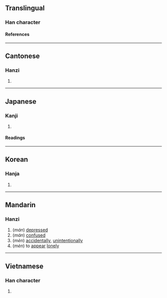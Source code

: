 {{character info}}
==Translingual==

===Han character===
{{Han char|rn=61|rad=心|as=07|sn=10|four=97016|canj=PNAU|ids=⿰忄免}}

====References====
{{Han ref|kx=0387.230|dkj=10664|dj=0720.050|hdz=42306.080|uh=6097}}

----

==Cantonese==

===Hanzi===
{{yue-hanzi|jyut=[[mun4]], [[mun5]]|y=mun4, mun5}}

# {{rfdef|yue|sort=心07}}

----

==Japanese==

===Kanji===
{{ja-kanji|grade=|rs=心07}}

# {{rfdef|ja|sort=心07}}

====Readings====
{{ja-readings
|goon=まん, もん
|kanon=ばん, ぼん
}}

----

==Korean==

===Hanja===
{{ko-hanja|문}}

# {{rfdef|ko|sort=心07}}

----

==Mandarin==

===Hanzi===
{{cmn-hanzi|pin=[[mán]] ([[man2]]), [[mèn]] ([[men4]])|wg=man<sup>2</sup>, men<sup>4</sup>}}

# (''mán'') [[depressed]]
# (''mán'') [[confuse]]d
# (''mèn'') [[accidentally]], [[unintentionally]]
# (''mèn'') to [[appear]] [[lonely]]

----

==Vietnamese==

===Han character===
{{vi-readings|rs=心07|reading=mến}}

# {{rfdef|vi|sort=心07}}